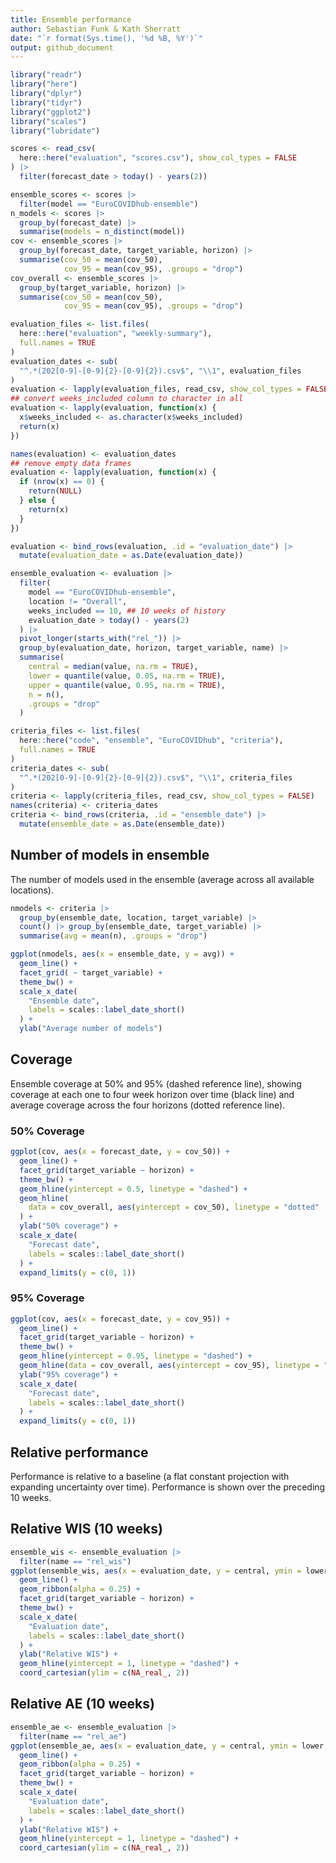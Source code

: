 ```yaml
---
title: Ensemble performance
author: Sebastian Funk & Kath Sherratt
date: "`r format(Sys.time(), '%d %B, %Y')`"
output: github_document
---
```


```r
library("readr")
library("here")
library("dplyr")
library("tidyr")
library("ggplot2")
library("scales")
library("lubridate")
```

```r
scores <- read_csv(
  here::here("evaluation", "scores.csv"), show_col_types = FALSE
) |>
  filter(forecast_date > today() - years(2))

ensemble_scores <- scores |>
  filter(model == "EuroCOVIDhub-ensemble")
n_models <- scores |>
  group_by(forecast_date) |>
  summarise(models = n_distinct(model))
cov <- ensemble_scores |>
  group_by(forecast_date, target_variable, horizon) |>
  summarise(cov_50 = mean(cov_50),
            cov_95 = mean(cov_95), .groups = "drop")
cov_overall <- ensemble_scores |>
  group_by(target_variable, horizon) |>
  summarise(cov_50 = mean(cov_50),
            cov_95 = mean(cov_95), .groups = "drop")

evaluation_files <- list.files(
  here::here("evaluation", "weekly-summary"),
  full.names = TRUE
)
evaluation_dates <- sub(
  "^.*(202[0-9]-[0-9]{2}-[0-9]{2}).csv$", "\\1", evaluation_files
)
evaluation <- lapply(evaluation_files, read_csv, show_col_types = FALSE)
## convert weeks_included column to character in all
evaluation <- lapply(evaluation, function(x) {
  x$weeks_included <- as.character(x$weeks_included)
  return(x)
})

names(evaluation) <- evaluation_dates
## remove empty data frames
evaluation <- lapply(evaluation, function(x) {
  if (nrow(x) == 0) {
    return(NULL)
  } else {
    return(x)
  }
})

evaluation <- bind_rows(evaluation, .id = "evaluation_date") |>
  mutate(evaluation_date = as.Date(evaluation_date))

ensemble_evaluation <- evaluation |>
  filter(
    model == "EuroCOVIDhub-ensemble",
    location != "Overall",
    weeks_included == 10, ## 10 weeks of history
    evaluation_date > today() - years(2)
  ) |>
  pivot_longer(starts_with("rel_")) |>
  group_by(evaluation_date, horizon, target_variable, name) |>
  summarise(
    central = median(value, na.rm = TRUE),
    lower = quantile(value, 0.05, na.rm = TRUE),
    upper = quantile(value, 0.95, na.rm = TRUE),
    n = n(), 
    .groups = "drop"
  )

criteria_files <- list.files(
  here::here("code", "ensemble", "EuroCOVIDhub", "criteria"),
  full.names = TRUE
)
criteria_dates <- sub(
  "^.*(202[0-9]-[0-9]{2}-[0-9]{2}).csv$", "\\1", criteria_files
)
criteria <- lapply(criteria_files, read_csv, show_col_types = FALSE)
names(criteria) <- criteria_dates
criteria <- bind_rows(criteria, .id = "ensemble_date") |>
  mutate(ensemble_date = as.Date(ensemble_date))
```

## Number of models in ensemble

The number of models used in the ensemble (average across all available locations).

```r
nmodels <- criteria |>
  group_by(ensemble_date, location, target_variable) |>
  count() |> group_by(ensemble_date, target_variable) |>
  summarise(avg = mean(n), .groups = "drop")

ggplot(nmodels, aes(x = ensemble_date, y = avg)) +
  geom_line() +
  facet_grid( ~ target_variable) +
  theme_bw() +
  scale_x_date(
    "Ensemble date",
    labels = scales::label_date_short()
  ) +
  ylab("Average number of models")
```


## Coverage

Ensemble coverage at 50% and 95% (dashed reference line), showing coverage at each one to four week horizon over time (black line) and average coverage across the four horizons (dotted reference line).

### 50% Coverage
```r
ggplot(cov, aes(x = forecast_date, y = cov_50)) +
  geom_line() +
  facet_grid(target_variable ~ horizon) +
  theme_bw() +
  geom_hline(yintercept = 0.5, linetype = "dashed") +
  geom_hline(
    data = cov_overall, aes(yintercept = cov_50), linetype = "dotted"
  ) +
  ylab("50% coverage") +
  scale_x_date(
    "Forecast date",
    labels = scales::label_date_short()
  ) +
  expand_limits(y = c(0, 1))
```

### 95% Coverage
```r
ggplot(cov, aes(x = forecast_date, y = cov_95)) +
  geom_line() +
  facet_grid(target_variable ~ horizon) +
  theme_bw() +
  geom_hline(yintercept = 0.95, linetype = "dashed") +
  geom_hline(data = cov_overall, aes(yintercept = cov_95), linetype = "dotted") +
  ylab("95% coverage") +
  scale_x_date(
    "Forecast date",
    labels = scales::label_date_short()
  ) +
  expand_limits(y = c(0, 1))
```

## Relative performance

Performance is relative to a baseline (a flat constant projection with expanding uncertainty over time). Performance is shown over the preceding 10 weeks.

## Relative WIS (10 weeks)

```r
ensemble_wis <- ensemble_evaluation |>
  filter(name == "rel_wis")
ggplot(ensemble_wis, aes(x = evaluation_date, y = central, ymin = lower, ymax = upper)) +
  geom_line() +
  geom_ribbon(alpha = 0.25) +
  facet_grid(target_variable ~ horizon) +
  theme_bw() +
  scale_x_date(
    "Evaluation date",
    labels = scales::label_date_short()
  ) +
  ylab("Relative WIS") +
  geom_hline(yintercept = 1, linetype = "dashed") +
  coord_cartesian(ylim = c(NA_real_, 2))
```

## Relative AE (10 weeks)

```r
ensemble_ae <- ensemble_evaluation |>
  filter(name == "rel_ae")
ggplot(ensemble_ae, aes(x = evaluation_date, y = central, ymin = lower, ymax = upper)) +
  geom_line() +
  geom_ribbon(alpha = 0.25) +
  facet_grid(target_variable ~ horizon) +
  theme_bw() +
  scale_x_date(
    "Evaluation date",
    labels = scales::label_date_short()
  ) +
  ylab("Relative WIS") +
  geom_hline(yintercept = 1, linetype = "dashed") +
  coord_cartesian(ylim = c(NA_real_, 2))
```
